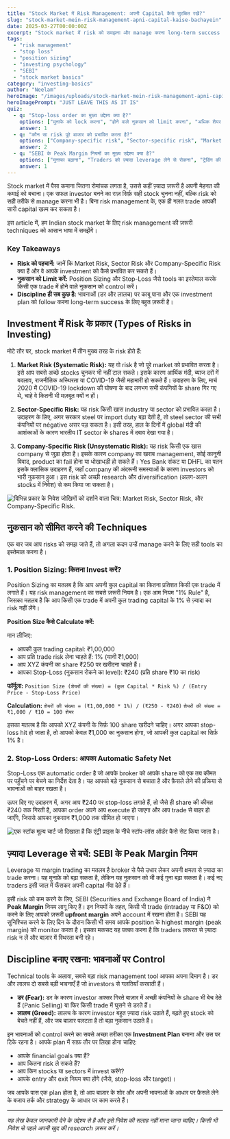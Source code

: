 ```yaml
---
title: "Stock Market में Risk Management: अपनी Capital कैसे सुरक्षित रखें?"
slug: "stock-market-mein-risk-management-apni-capital-kaise-bachayein"
date: 2025-03-27T00:00:00Z
excerpt: "Stock market में risk को समझना और manage करना long-term success के लिए ज़रूरी है। यह guide आपको अलग-अलग तरह के risks, stop-loss, position sizing और disciplined investing के ज़रिए अपनी capital को सुरक्षित रखने में मदद करेगी।"
tags:
  - "risk management"
  - "stop loss"
  - "position sizing"
  - "investing psychology"
  - "SEBI"
  - "stock market basics"
category: "investing-basics"
author: "Neelam"
heroImage: "/images/uploads/stock-market-mein-risk-management-apni-capital-kaise-bachayein/hero-image.jpg"
heroImagePrompt: "JUST LEAVE THIS AS IT IS"
quiz:
  - q: "Stop-loss order का मुख्य उद्देश्य क्या है?"
    options: ["मुनाफे को lock करना", "होने वाले नुकसान को limit करना", "अधिक शेयर खरीदना"]
    answer: 1
  - q: "कौन सा risk पूरे बाजार को प्रभावित करता है?"
    options: ["Company-specific risk", "Sector-specific risk", "Market risk"]
    answer: 2
  - q: "SEBI के Peak Margin नियमों का मुख्य उद्देश्य क्या है?"
    options: ["मुनाफा बढ़ाना", "Traders को ज़्यादा leverage लेने से रोकना", "ट्रेडिंग की लागत कम करना"]
    answer: 1
---
```


Stock market में पैसा कमाना जितना रोमांचक लगता है, उससे कहीं ज़्यादा ज़रूरी है अपनी मेहनत की कमाई को बचाना। एक सफल investor बनने का राज़ सिर्फ़ सही stock चुनना नहीं, बल्कि risk को सही तरीके से manage करना भी है। बिना risk management के, एक ही गलत trade आपकी सारी capital खत्म कर सकता है।

इस article में, हम Indian stock market के लिए risk management की ज़रूरी techniques को आसान भाषा में समझेंगे।

### Key Takeaways

*   **Risk को पहचानें:** जानें कि Market Risk, Sector Risk और Company-Specific Risk क्या हैं और वे आपके investment को कैसे प्रभावित कर सकते हैं।
*   **नुकसान को Limit करें:** Position Sizing और Stop-Loss जैसे tools का इस्तेमाल करके किसी एक trade में होने वाले नुकसान को control करें।
*   **Discipline ही सब कुछ है:** भावनाओं (डर और लालच) पर काबू पाना और एक investment plan को follow करना long-term success के लिए बहुत ज़रूरी है।

## Investment में Risk के प्रकार (Types of Risks in Investing)

मोटे तौर पर, stock market में तीन मुख्य तरह के risk होते हैं:

1.  **Market Risk (Systematic Risk):** यह वो risk है जो पूरे market को प्रभावित करता है। इसे आप सबसे अच्छे stocks चुनकर भी नहीं टाल सकते। इसके कारण आर्थिक मंदी, ब्याज दरों में बदलाव, राजनीतिक अस्थिरता या COVID-19 जैसी महामारी हो सकते हैं। उदाहरण के लिए, मार्च 2020 में COVID-19 lockdown की घोषणा के बाद लगभग सभी कंपनियों के share गिर गए थे, चाहे वे कितनी भी मज़बूत क्यों न हों।

2.  **Sector-Specific Risk:** यह risk किसी खास industry या sector को प्रभावित करता है। उदाहरण के लिए, अगर सरकार steel पर import duty बढ़ा देती है, तो steel sector की सभी कंपनियों पर négative असर पड़ सकता है। इसी तरह, हाल के दिनों में global मंदी की आशंकाओं के कारण भारतीय IT sector के shares में दबाव देखा गया है।

3.  **Company-Specific Risk (Unsystematic Risk):** यह risk किसी एक खास company से जुड़ा होता है। इसके कारण company का खराब management, कोई कानूनी विवाद, product का fail होना या धोखाधड़ी हो सकते हैं। Yes Bank संकट या DHFL का पतन इसके क्लासिक उदाहरण हैं, जहाँ company की अंदरूनी समस्याओं के कारण investors को भारी नुकसान हुआ। इस risk को अच्छी research और diversification (अलग-अलग stocks में निवेश) से कम किया जा सकता है।

![विभिन्न प्रकार के निवेश जोखिमों को दर्शाने वाला चित्र: Market Risk, Sector Risk, और Company-Specific Risk.](/images/uploads/stock-market-mein-risk-management-apni-capital-kaise-bachayein/investment-risks-illustration.png)

## नुकसान को सीमित करने की Techniques

एक बार जब आप risks को समझ जाते हैं, तो अगला कदम उन्हें manage करने के लिए सही tools का इस्तेमाल करना है।

### 1. Position Sizing: कितना Invest करें?

Position Sizing का मतलब है कि आप अपनी कुल capital का कितना प्रतिशत किसी एक trade में लगाते हैं। यह risk management का सबसे ज़रूरी नियम है। एक आम नियम "1% Rule" है, जिसका मतलब है कि आप किसी एक trade में अपनी कुल trading capital के 1% से ज़्यादा का risk नहीं लेंगे।

**Position Size कैसे Calculate करें:**

मान लीजिए:
*   आपकी कुल trading capital: ₹1,00,000
*   आप प्रति trade risk लेना चाहते हैं: 1% (यानी ₹1,000)
*   आप XYZ कंपनी का share ₹250 पर खरीदना चाहते हैं।
*   आपका Stop-Loss (नुकसान रोकने का level): ₹240 (प्रति share ₹10 का risk)

**फॉर्मूला:**
`Position Size (शेयरों की संख्या) = (कुल Capital * Risk %) / (Entry Price - Stop-Loss Price)`

**Calculation:**
`शेयरों की संख्या = (₹1,00,000 * 1%) / (₹250 - ₹240)`
`शेयरों की संख्या = ₹1,000 / ₹10 = 100 शेयर`

इसका मतलब है कि आपको XYZ कंपनी के सिर्फ़ 100 share खरीदने चाहिए। अगर आपका stop-loss hit हो जाता है, तो आपको केवल ₹1,000 का नुकसान होगा, जो आपकी कुल capital का सिर्फ़ 1% है।

### 2. Stop-Loss Orders: आपका Automatic Safety Net

Stop-Loss एक automatic order है जो आपके broker को आपके share को एक तय कीमत पर पहुँचने पर बेचने का निर्देश देता है। यह आपको बड़े नुकसान से बचाता है और फ़ैसले लेने की प्रक्रिया से भावनाओं को बाहर रखता है।

ऊपर दिए गए उदाहरण में, अगर आप ₹240 पर stop-loss लगाते हैं, तो जैसे ही share की कीमत ₹240 तक गिरती है, आपका order अपने आप execute हो जाएगा और आप trade से बाहर हो जाएँगे, जिससे आपका नुकसान ₹1,000 तक सीमित हो जाएगा।

![एक स्टॉक मूल्य चार्ट जो दिखाता है कि एंट्री प्राइस के नीचे स्टॉप-लॉस ऑर्डर कैसे सेट किया जाता है।](/images/uploads/stock-market-mein-risk-management-apni-capital-kaise-bachayein/stop-loss-chart.png)

## ज़्यादा Leverage से बचें: SEBI के Peak Margin नियम

Leverage या margin trading का मतलब है broker से पैसे उधार लेकर अपनी क्षमता से ज़्यादा का trade करना। यह मुनाफ़े को बढ़ा सकता है, लेकिन यह नुकसान को भी कई गुना बढ़ा सकता है। कई नए traders इसी जाल में फँसकर अपनी capital गँवा देते हैं।

इसी risk को कम करने के लिए, SEBI (Securities and Exchange Board of India) ने **Peak Margin** नियम लागू किए हैं। इन नियमों के तहत, किसी भी trade (intraday या F&O) को करने के लिए आपको ज़रूरी **upfront margin** अपने account में रखना होता है। SEBI यह सुनिश्चित करने के लिए दिन के दौरान किसी भी समय आपके position के highest margin (peak margin) को monitor करता है। इसका मकसद यह पक्का करना है कि traders ज़रूरत से ज़्यादा risk न लें और बाज़ार में स्थिरता बनी रहे।

## Discipline बनाए रखना: भावनाओं पर Control

Technical tools के अलावा, सबसे बड़ा risk management tool आपका अपना दिमाग है। डर और लालच दो सबसे बड़ी भावनाएँ हैं जो investors से गलतियाँ करवाती हैं।

*   **डर (Fear):** डर के कारण investor अक्सर गिरते बाज़ार में अच्छी कंपनियों के share भी बेच देते हैं (Panic Selling) या फिर किसी trade में घुसने से डरते हैं।
*   **लालच (Greed):** लालच के कारण investor बहुत ज़्यादा risk उठाते हैं, बढ़ते हुए stock को बेचते नहीं हैं, और जब बाज़ार पलटता है तो बड़ा नुकसान उठाते हैं।

इन भावनाओं को control करने का सबसे अच्छा तरीका एक **Investment Plan** बनाना और उस पर टिके रहना है। आपके plan में साफ़ तौर पर लिखा होना चाहिए:
*   आपके financial goals क्या हैं?
*   आप कितना risk ले सकते हैं?
*   आप किन stocks या sectors में invest करेंगे?
*   आपके entry और exit नियम क्या होंगे (जैसे, stop-loss और target)।

जब आपके पास एक plan होता है, तो आप बाज़ार के शोर और अपनी भावनाओं के आधार पर फ़ैसले लेने के बजाय तर्क और strategy के आधार पर काम करते हैं।

---

*यह लेख केवल जानकारी देने के उद्देश्य से है और इसे निवेश की सलाह नहीं माना जाना चाहिए। किसी भी निवेश से पहले अपनी खुद की research ज़रूर करें।*
